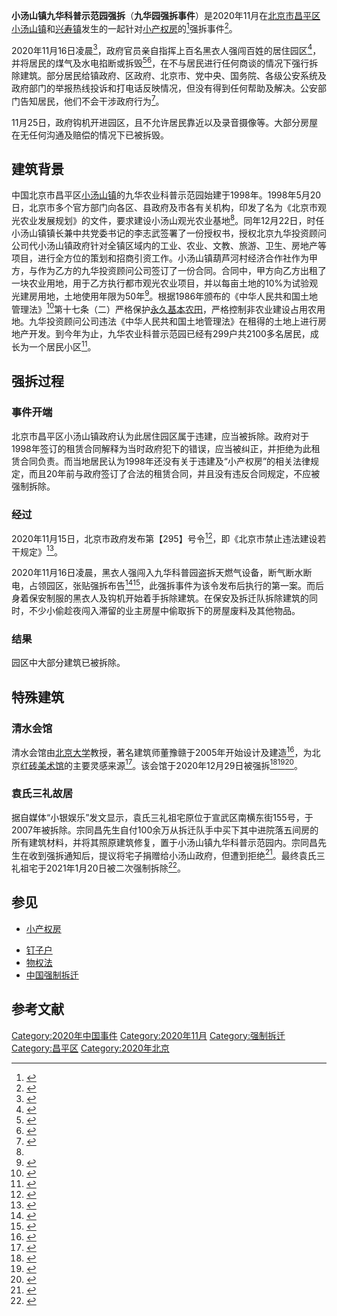 {{Dead end|time=2021-12-24T03:37:12+00:00}}
'''小汤山镇九华科普示范园强拆'''（'''九华园强拆事件'''）是2020年11月在[[北京市|北京市]][[昌平区|昌平区]][[小汤山镇|小汤山镇]]和[[兴寿镇|兴寿镇]]发生的一起针对[[小产权房|小产权房]]的<ref>{{Cite web|title=北京最美乡村遭强拆 业主斥政府“古今中外空前绝后”|url=http://shijiehuarenbao.com/news/79155/|accessdate=2021-01-19|author=美中时报|date=2020-12-19|format=|publisher=世界华人报|language=zh|archiveurl=https://web.archive.org/web/20210119041620/http://shijiehuarenbao.com/news/79155/|archivedate=2021-01-19|dead-url=no}}</ref>强拆事件<ref>{{cite web |author1=JK2020不一样 |title=北京 高端 强拆 |url=https://www.youtube.com/watch?v=SM0x8zrKXds |website=Youtube |accessdate=2021-01-03}}</ref>。

2020年11月16日凌晨<ref>{{cite web |author1=刘悦 |title=北京强拆九华别墅区 500警察保安持盾牌与业主对峙 |url=https://vct.news/news/e9dd3506-7b73-406a-9554-c52553cda07a |website=看新闻VCTNEWS |access-date=2021-01-03 |archive-date=2020-11-28 |archive-url=https://web.archive.org/web/20201128160741/https://vct.news/news/e9dd3506-7b73-406a-9554-c52553cda07a |dead-url=no }}</ref>，政府官员亲自指挥上百名黑衣人强闯百姓的居住园区<ref>{{cite web |author1=杨帆 |title=北京小汤山强拆黑衣人进驻 事件持续发酵(图) |url=https://www.secretchina.com/news/gb/2020/12/02/954445.html |website=看中国 Vision Times |accessdate=2021-01-02 |archive-date=2021-01-17 |archive-url=https://web.archive.org/web/20210117171106/https://www.secretchina.com/news/gb/2020/12/02/954445.html |dead-url=no }}</ref>，并将居民的煤气及水电掐断或拆毁<ref>{{cite news |author1=高静 |title=【一线采访】北京小汤山强拆 切断燃气引民怒 |url=https://www.epochtimes.com/gb/20/11/23/n12569430.htm |accessdate=2021-01-02 |publisher=大纪元 |archive-date=2020-12-21 |archive-url=https://web.archive.org/web/20201221123039/https://www.epochtimes.com/gb/20/11/23/n12569430.htm |dead-url=no }}</ref><ref>{{cite news |author1=常春 |author2=陈洁 |author3=黄宇宁 |title=北京小汤山强拆 遭断气断水断电 |url=https://www.ntdtv.com/gb/2020/12/09/a103005822.html |accessdate=2021-01-02 |publisher=新唐人电视台}}</ref>，在不与居民进行任何商谈的情况下强行拆除建筑。部分居民给镇政府、区政府、北京市、党中央、国务院、各级公安系统及政府部门的举报热线投诉和打电话反映情况，但没有得到任何帮助及解决。公安部门告知居民，他们不会干涉政府行为<ref name="加拿大家园-强拆事件">{{cite web |title=北京昌平爆发强拆事件 黑衣人员强行进入小区切 |url=http://www.iask.ca/news/world/2020/11/583808.html |website=加拿大家园 |accessdate=2021-01-02 |archive-date=2020-11-26 |archive-url=https://web.archive.org/web/20201126132757/http://www.iask.ca/news/world/2020/11/583808.html |dead-url=no }}</ref>。

11月25日，政府钩机开进园区，且不允许居民靠近以及录音摄像等。大部分房屋在无任何沟通及赔偿的情况下已被拆毁。

== 建筑背景 ==
中国北京市昌平区[[小汤山镇|小汤山镇]]的九华农业科普示范园始建于1998年。1998年5月20日，北京市多个官方部门向各区、县政府及市各有关机构，印发了名为《北京市观光农业发展规划》的文件，要求建设小汤山观光农业基地<ref name="加拿大家园-强拆事件" />。同年12月22日，时任小汤山镇镇长兼中共党委书记的李志武签署了一份授权书，授权北京九华投资顾问公司代小汤山镇政府针对全镇区域内的工业、农业、文教、旅游、卫生、房地产等项目，进行全方位的策划和招商引资工作。小汤山镇葫芦河村经济合作社作为甲方，与作为乙方的九华投资顾问公司签订了一份合同。合同中，甲方向乙方出租了一块农业用地，用于乙方执行都市观光农业项目，并以每亩土地的10%为试验观光建房用地，土地使用年限为50年<ref>{{cite web |title=北京昌平爆发强拆事件 黑衣人员强行进入小区切断天然气 |url=https://vct.news/news/e58e0877-7678-4b4a-9a72-f5f41e8f37a0 |website=看新闻CTVNEWS |accessdate=2021-01-03 |archive-date=2020-12-05 |archive-url=https://web.archive.org/web/20201205001829/https://vct.news/news/e58e0877-7678-4b4a-9a72-f5f41e8f37a0 |dead-url=no }}</ref>。根据1986年颁布的《中华人民共和国土地管理法》<ref>{{cite web |title=中华人民共和国土地管理法 |url=http://www.npc.gov.cn/npc/c30834/201909/d1e6c1a1eec345eba23796c6e8473347.shtml |website=中国人大网 |accessdate=2021-02-18 |archive-date=2020-06-30 |archive-url=https://web.archive.org/web/20200630193137/http://www.npc.gov.cn/npc/c30834/201909/d1e6c1a1eec345eba23796c6e8473347.shtml |dead-url=no }}</ref>第十七条（二）严格保护[[永久基本农田|永久基本农田]]，严格控制非农业建设占用农用地。九华投资顾问公司违法《中华人民共和国土地管理法》在租得的土地上进行房地产开发。到今年为止，九华农业科普示范园已经有299户共2100多名居民，成长为一个居民小区<ref>{{cite web |title=北京昌平再爆强拆 小区被切断天然气 |url=https://cnvision.co/%e5%8c%97%e4%ba%ac%e6%98%8c%e5%b9%b3%e5%86%8d%e7%88%86%e5%bc%ba%e6%8b%86-%e5%b0%8f%e5%8c%ba%e8%a2%ab%e5%88%87%e6%96%ad%e5%a4%a9%e7%84%b6%e6%b0%94/ |website=THE CNVSION NEWS |accessdate=2021-01-03}}</ref>。

== 强拆过程 ==

===事件开端===
北京市昌平区小汤山镇政府认为此居住园区属于违建，应当被拆除。政府对于1998年签订的租赁合同解释为当时政府犯下的错误{{来源请求}}，应当被纠正，并拒绝为此租赁合同负责{{来源请求}}。而当地居民认为1998年还没有关于违建及“小产权房”的相关法律规定，而且20年前与政府签订了合法的租赁合同{{來源請求|reason=是否五证齐全，包括《建设用地规划许可证》、《建设工程规划许可证》、《建筑工程施工许可证》、《国有土地使用证》和《商品房预售许可证》|date=2021年2月18日}}，并且没有违反合同规定，不应被强制拆除。

===经过===
2020年11月15日，北京市政府发布第【295】号令<ref>{{cite web |author1=刘文敏 |title=向违建说“不”：《北京市禁止违法建设若干规定》15日起施行 |url=http://www.bj.xinhuanet.com/2020-11/15/c_1126741490.htm |website=新华网 |access-date=2021-01-03 |archive-date=2020-11-28 |archive-url=https://web.archive.org/web/20201128085057/http://www.bj.xinhuanet.com/2020-11/15/c_1126741490.htm |dead-url=no }}</ref>，即《北京市禁止违法建设若干规定》<ref>{{cite web |title=北京市禁止违法建设若干规定 |url=https://www.guoturen.com/guihua-412.html |website=国土人 |accessdate=2021-01-03 |archive-date=2021-01-21 |archive-url=https://web.archive.org/web/20210121201616/https://www.guoturen.com/guihua-412.html |dead-url=no }}</ref>。

2020年11月16日凌晨，黑衣人强闯入九华科普园盗拆天燃气设备，断气断水断电，占领园区，张贴强拆布告<ref>{{cite web |author1=Jenn |title=张杰：北京昌平暴力强拆引发众怒 依法治国为何无法无天？ |url=https://cmcn.org/archives/52780 |website=中国公民运动 |accessdate=2021-01-03 |archive-date=2021-02-17 |archive-url=https://web.archive.org/web/20210217121013/https://cmcn.org/archives/52780 |dead-url=no }}</ref><ref>{{cite web |author1=r/China_irl |title=北京小汤山强拆事件进展：留守者伐木取暖 下周全部拆除/RFA |url=https://www.reddit.com/r/China_irl/comments/katmhu/%E5%8C%97%E4%BA%AC%E5%B0%8F%E6%B1%A4%E5%B1%B1%E5%BC%BA%E6%8B%86%E4%BA%8B%E4%BB%B6%E8%BF%9B%E5%B1%95%E7%95%99%E5%AE%88%E8%80%85%E4%BC%90%E6%9C%A8%E5%8F%96%E6%9A%96_%E4%B8%8B%E5%91%A8%E5%85%A8%E9%83%A8%E6%8B%86%E9%99%A4rfa/ |website=Reddit |accessdate=2021-01-03}}</ref>，此强拆事件为该令发布后执行的第一案。而后身着保安制服的黑衣人及钩机开始着手拆除建筑。在保安及拆迁队拆除建筑的同时，不少小偷趁夜闯入滞留的业主房屋中偷取拆下的房屋废料及其他物品。

===结果===
园区中大部分建筑已被拆除。

==特殊建筑==
===清水会馆===
清水会馆由[[北京大学|北京大学]]教授，著名建筑师董豫赣于2005年开始设计及建造<ref>{{cite web |author1=一条 |title=他用330萬塊紅磚打造一個四合院，20個院子互相嵌套 He used 3.3 million red bricks to create a quadrangle with 20 courtyards |url=https://www.youtube.com/watch?v=9GsY6UHAsjU&t=2s&ab_channel=%E4%B8%80%E6%9D%A1Yit |website=Youtube |publisher=一条 |accessdate=2021-01-02}}</ref>，为北京[[红砖美术馆|红砖美术馆]]的主要灵感来源<ref>{{cite book |author1=董豫赣 |title=败壁与废墟：建筑与庭园红砖美术馆 |date=2012-12-01|publisher=同济大学出版社 |location=北京 |isbn=9787560850061 |edition=1 |url=https://books.google.ca/books?id=-hq1DwAAQBAJ&pg=PT281&lpg=PT281&dq=%E5%B1%82%E5%87%BA%E4%B8%8D%E7%A9%B7+%E6%B8%85%E6%B0%B4%E4%BC%9A%E9%A6%86&source=bl&ots=FI0Hy_gAJn&sig=ACfU3U0jx6VBhv2HPSHlBT6x1dNppPf-dg&hl=en&sa=X&ved=2ahUKEwiY7emY5fztAhXQGFkFHR5xBhUQ6AEwEXoECAcQAg#v=onepage&q=%E5%B1%82%E5%87%BA%E4%B8%8D%E7%A9%B7%20%E6%B8%85%E6%B0%B4%E4%BC%9A%E9%A6%86&f=false |accessdate=2021-01-02}}</ref>。该会馆于2020年12月29日被强拆<ref>{{cite web |author1=强拆进行时 |title=北京昌平强拆：兴寿【九华园】全部由红砖建成的一件作品，清水会馆 |url=https://www.youtube.com/watch?v=QTYRv3_RZuc&ab_channel=%E5%BC%B7%E6%8B%86%E9%80%B2%E8%A1%8C%E6%99%82 |website=Youtube |publisher=强拆进行时 |accessdate=2021-01-02}}</ref><ref>{{cite web |title=小区业主拍摄的视频，展示了2020年12月29日“清水会馆”被强拆 |url=https://cdnapisec.kaltura.com/html5/html5lib/v2.84.4/mwEmbedFrame.php/p/1251832/uiconf_id/33031161/entry_id/1_pw3yqm8g?wid=_1251832&iframeembed=true&playerId=kaltura_player&entry_id=1_pw3yqm8g&flashvars%5BstreamerType%5D=auto |website=Kaltura |access-date=2021年1月2日 |archive-date=2021年7月19日 |archive-url=https://web.archive.org/web/20210719121033/https://cdnapisec.kaltura.com/html5/html5lib/v2.84.4/mwEmbedFrame.php/p/1251832/uiconf_id/33031161/entry_id/1_pw3yqm8g?wid=_1251832&iframeembed=true&playerId=kaltura_player&entry_id=1_pw3yqm8g&flashvars%5BstreamerType%5D=auto }}</ref><ref>{{cite news |author1=孙诚 |title=北京小汤山强拆事件：小区一半被毁 居民决心坚守到底 |url=https://www.rfa.org/mandarin/yataibaodao/renquanfazhi/sc-12292020110523.html |accessdate=2021-01-02 |archive-date=2021-01-27 |archive-url=https://web.archive.org/web/20210127143418/https://www.rfa.org/mandarin/yataibaodao/renquanfazhi/sc-12292020110523.html |dead-url=no }}</ref>。

===袁氏三礼故居===
据自媒体“小银娱乐”发文显示，袁氏三礼祖宅原位于宣武区南横东街155号，于2007年被拆除。宗同昌先生自付100余万从拆迁队手中买下其中进院落五间房的所有建筑材料，并将其照原建筑修复，置于小汤山镇九华科普示范园内。宗同昌先生在收到强拆通知后，提议将宅子捐赠给小汤山政府，但遭到拒绝<ref>{{cite web |author1=小睿睿东走西顾 |title=北京城已容不下梁思成故居，但请别再让这座四合院也消失！ |url=https://www.163.com/dy/article/G0JTU1GF05371RZZ.html |accessdate=2021-01-26 |archive-date=2021-02-02 |archive-url=https://web.archive.org/web/20210202083200/https://www.163.com/dy/article/G0JTU1GF05371RZZ.html |dead-url=no }}</ref>。最终袁氏三礼祖宅于2021年1月20日被二次强制拆除<ref>{{cite web |title=一所名人故居即将被毁，却因网友转发而改变了命运!太暖心了 |url=https://weibo.com/ttarticle/p/show?id=2309634595238197920059 |accessdate=2021-01-26 |archive-date=2021-01-30 |archive-url=https://web.archive.org/web/20210130090315/https://weibo.com/ttarticle/p/show?id=2309634595238197920059 |dead-url=no }}</ref>。

==参见==

* [[小产权房|小产权房]]

* [[钉子户|钉子户]]
* [[物权法|物权法]]
* [[中国强制拆迁|中国强制拆迁]]

== 参考文献 ==
{{Reflist|2}}

[[Category:2020年中国事件|Category:2020年中国事件]]
[[Category:2020年11月|Category:2020年11月]]
[[Category:强制拆迁|Category:强制拆迁]]
[[Category:昌平区|Category:昌平区]]
[[Category:2020年北京|Category:2020年北京]]